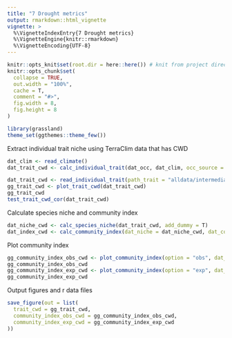 ```yaml
---
title: "7 Drought metrics"
output: rmarkdown::html_vignette
vignette: >
  %\VignetteIndexEntry{7 Drought metrics}
  %\VignetteEngine{knitr::rmarkdown}
  %\VignetteEncoding{UTF-8}
---
```


```r
knitr::opts_knit$set(root.dir = here::here()) # knit from project directory
knitr::opts_chunk$set(
  collapse = TRUE,
  out.width = "100%",
  cache = T,
  comment = "#>",
  fig.width = 8,
  fig.height = 8
)
```

```r
library(grassland)
theme_set(ggthemes::theme_few())
```

Extract individual trait niche using TerraClim data that has CWD
```r
dat_clim <- read_climate()
dat_trait_cwd <- calc_individual_trait(dat_occ, dat_clim, occ_source = "gbif", clim_source = "terraclim")
```

```r
dat_trait_cwd <- read_individual_trait(path_trait = "alldata/intermediate/climate-niche/gbif-terraclim.rds")
gg_trait_cwd <- plot_trait_cwd(dat_trait_cwd)
gg_trait_cwd
test_trait_cwd_cor(dat_trait_cwd)
```

Calculate species niche and community index
```r
dat_niche_cwd <- calc_species_niche(dat_trait_cwd, add_dummy = T)
dat_index_cwd <- calc_community_index(dat_niche = dat_niche_cwd, dat_community = dat_community)
```

Plot community index
```r
gg_community_index_obs_cwd <- plot_community_index(option = "obs", dat_index = dat_index_cwd)
gg_community_index_obs_cwd
gg_community_index_exp_cwd <- plot_community_index(option = "exp", dat_index = dat_index_cwd, experiment = "jrgce", treatment = "warming")
gg_community_index_exp_cwd
```

Output figures and r data files
```r
save_figure(out = list(
  trait_cwd = gg_trait_cwd,
  community_index_obs_cwd = gg_community_index_obs_cwd,
  community_index_exp_cwd = gg_community_index_exp_cwd
))
```
